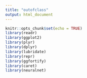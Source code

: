 ```yaml
---
title: "outofclass"
output: html_document
---
```


```r
knitr::opts_chunk$set(echo = TRUE)
library(readr)
library(ggplot2)
library(plyr)
library(dplyr)
library(lubridate)
library(repr)
library(ggfortify)
library(caret)
library(neuralnet)
```

```r




```



